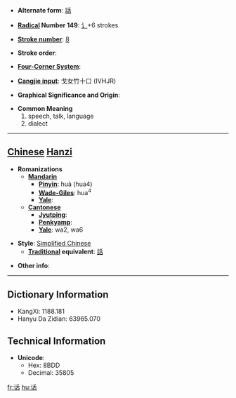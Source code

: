 * '''Alternate form''': [[話]]

* '''[[Wiktionary:Chinese radical index| Radical]] Number 149''': [[Wiktionary:Chinese radical index 讠|讠]]+6 strokes

* '''[[Wiktionary:Chinese total strokes index|Stroke number]]''': [[Wiktionary:Chinese total strokes index 8|8]]

* '''Stroke order''': 

* '''[[Wiktionary:Chinese four corner index|Four-Corner System]]''': 

* '''[[Wiktionary:Chinese Cangjie index|Cangjie input]]''': 戈女竹十口 (IVHJR)

* '''Graphical Significance and Origin''': 

* '''Common Meaning'''
*#speech, talk, language
*# dialect


----

== [[Chinese]] [[Hanzi]] ==

* '''Romanizations'''
** '''[[Mandarin]]'''
*** '''[[Pinyin]]''': huà (hua4)
*** '''[[Wade-Giles]]''': hua<sup>4</sup>
*** '''[[Yale]]''': 
** '''[[Cantonese]]'''
*** '''[[Jyutping]]''':
*** '''[[Penkyamp]]''': 
*** '''[[Yale]]''': wa2, wa6

* '''Style''': [[Simplified Chinese]] 
** '''[[Traditional Chinese|Traditional]] equivalent''': [[話]]

* '''Other info''': 

----

== Dictionary Information ==

* KangXi: 1188.181
* Hanyu Da Zidian: 63965.070

== Technical Information ==

* '''Unicode''':
** Hex: 8BDD
** Decimal: 35805

[[fr:话]]
[[hu:话]]